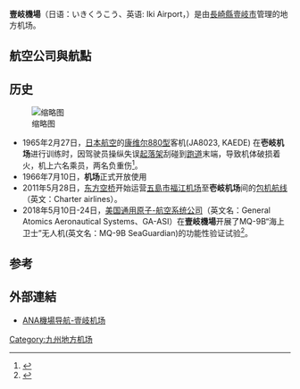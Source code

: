 {{Infobox airport
| name         = 壹岐機場<br /><small>Iki Airport</small>
| nativename   = {{lang|ja|壱岐空港}}
| photo        = Iki Airport.jpg
| photosize    = 
| caption      = 
| IATA         = IKI
| ICAO         = RJDB
| type         = 民用
| operator     = {{Link-ja|長崎縣廳|長崎県庁}}
| city-served  = [[壹岐市|壹岐市]]
| location     = {{JPN}}[[長崎縣|長崎縣]][[壹岐市|壹岐市]]
| opened       = {{start date|1966|07|10}}
| closed       = <!-- {{end date|YYYY|MM|DD}} -->
| elevation-m  = 16
| metric-elev  = yes
| coordinates  = {{Coord|33|44|56|N|129|47|07|E|type:airport_region:JP|display=inline,title}}
| latd  =  33 | latm  = 44 | lats  = 56 | latNS  = N
| longd = 129 | longm = 47 | longs = 07 | longEW = E
| website                = 
| pushpin_map            = Japan
| pushpin_mapsize        = 250
| pushpin_map_caption    = 機場在日本的位置
| pushpin_label          = IKI/RJDB
| pushpin_label_position = right
| r1-number    = 02/20
| r1-length-m  = 1,200
| r1-surface   = 瀝青
| metric-rwy   = yes
| stat-year    = 2014
| stat1-header = 客運量
| stat1-data   = 31,407 人次
| stat2-header = 貨運量
| stat2-data   = 0 公噸
| stat3-header = 起降架次
| stat3-data   = 822 架次
}}

'''壹岐機場'''（日语：いきくうこう、英语: Iki Airport，{{airport codes|IKI|RJDB}}）是由[[長崎縣|長崎縣]][[壹岐市|壹岐市]]管理的地方机场。

== 航空公司與航點 ==
{{Airport-dest-list
| {{flagicon|JPN}} [[東方空橋|東方空橋]]（OC） | [[長崎機場|長崎]]
}}

== 历史 ==
[[File:Iki_Airport_Aerial_Photograph.jpg|缩略图]]
* 1965年2月27日，[[日本航空|日本航空]]的[[康维尔880|康维尔880型]]客机(JA8023, KAEDE) 在'''壱岐机场'''进行训练时，因驾驶员操纵失误[[起落架|起落架]]刮碰到[[跑道|跑道]]末端，导致机体破损着火，机上六名乘员，两名负重伤<ref>{{Cite book|title=日本航空事故処理担当|last=山本善明|publisher=講談社|year=2001|isbn=9784062720649|location=日本|language=ja}}</ref>。
* 1966年7月10日，'''机场'''正式开放使用
* 2011年5月28日，[[東方空橋|东方空桥]]开始运营[[五島市|五島市]][[福江機場|福江机场]]至'''壱岐机场'''间的[[包機|包机航线]]（英文：Charter airlines）。
* 2018年5月10日-24日，[[美国|美国]][[通用原子-航空系统公司|通用原子-航空系统公司]]（英文名：General Atomics Aeronautical Systems、GA-ASI）在'''壹岐機場'''开展了MQ-9B“海上卫士”无人机(英文名：MQ-9B SeaGuardian)的功能性验证试验<ref>{{Cite web|title=GA-ASI、国内初となる大型遠隔操縦無人機「ガーディアン」のデモフライトを成功裡に終了|url=https://prtimes.jp/main/html/rd/p/000000003.000032724.html|accessdate=2020-07-23|author=|date=|format=|work=プレスリリース・ニュースリリース配信シェアNo.1｜PR TIMES|publisher=|language=ja|archive-date=2020-07-23|archive-url=https://web.archive.org/web/20200723115013/https://prtimes.jp/main/html/rd/p/000000003.000032724.html|dead-url=no}}</ref>。

== 参考 ==
<references />

== 外部連結 ==
* [https://www.ana.co.jp/ja/jp/domestic/departure/airport/map/iki.html ANA機場导航-壹岐机场] {{Wayback|url=https://www.ana.co.jp/ja/jp/domestic/departure/airport/map/iki.html |date=20200922162747 }}{{ja}}

{{日本機場}}

[[Category:九州地方机场|Category:九州地方机场]]